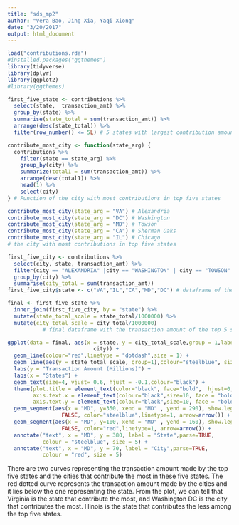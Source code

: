 ```yaml
---
title: "sds_mp2"
author: "Vera Bao, Jing Xia, Yaqi Xiong"
date: "3/20/2017"
output: html_document
---
```


```r
load("contributions.rda")
#installed.packages("ggthemes")
library(tidyverse)
library(dplyr)
library(ggplot2)
#library(ggthemes)
```

```r
first_five_state <- contributions %>%
  select(state,  transaction_amt) %>%
  group_by(state) %>%
  summarise(state_total = sum(transaction_amt)) %>%
  arrange(desc(state_total)) %>%
  filter(row_number() <= 5L) # 5 states with largest contribution amounts
```

```r
contribute_most_city <- function(state_arg) {
  contributions %>%
    filter(state == state_arg) %>%
    group_by(city) %>%
    summarize(total1 = sum(transaction_amt)) %>%
    arrange(desc(total1)) %>%
    head(1) %>%
    select(city)
} # Function of the city with most contributions in top five states
```

```r
contribute_most_city(state_arg = "VA") # Alexandria
contribute_most_city(state_arg = "DC") # Washington
contribute_most_city(state_arg = "MD") # Towson
contribute_most_city(state_arg = "CA") # Sherman Oaks
contribute_most_city(state_arg = "IL") # Chicago
# the city with most contributions in top five states
```

```r
first_five_city <- contributions %>%
  select(city, state, transaction_amt) %>%
  filter(city == "ALEXANDRIA" |city == "WASHINGTON" | city == "TOWSON" | city == "SHERMAN OAKS" | city == "CHICAGO") %>%
  group_by(city) %>%
  summarise(city_total = sum(transaction_amt))
first_five_city$state <- c("VA","IL","CA","MD","DC") # dataframe of the five cities that contribute the most from each of the five states with the highest contributions
```

```r
final <- first_five_state %>%
  inner_join(first_five_city, by = "state") %>%
  mutate(state_total_scale = state_total/1000000) %>%
  mutate(city_total_scale = city_total/1000000)
           # final dataframe with the transaction amount of the top 5 states & the top city of each
```

```r
ggplot(data = final, aes(x = state, y = city_total_scale,group = 1,label = 
                           city)) +
  geom_line(colour="red",linetype = "dotdash",size = 1) +
  geom_line(aes(y = state_total_scale, group=1),colour="steelblue", size =1) +   ggtitle("5 States & the Corresponding Top City with Highest Transcation Amount") +
  labs(y = "Transaction Amount (Millions)") +
  labs(x = "States") + 
  geom_text(size=4, vjust= 0.6, hjust = -0.1,colour="black") +
  theme(plot.title = element_text(color="black", face="bold",  hjust=0, size = 16), 
        axis.text.x = element_text(colour="black",size=10, face = "bold" ), 
        axis.text.y = element_text(colour="black",size=10, face = "bold" )) +
  geom_segment(aes(x = "MD", y=350, xend = "MD" , yend = 290), show.legend = 
                 FALSE, color="steelblue",linetype=1, arrow=arrow()) +
  geom_segment(aes(x = "MD", y=100, xend = "MD" , yend = 160), show.legend = 
                 FALSE, color="red",linetype=1, arrow=arrow()) +
  annotate("text", x = "MD", y = 380, label = "State",parse=TRUE, 
           colour = "steelblue", size = 5) +
  annotate("text", x = "MD", y = 70, label = "City",parse=TRUE, 
           colour = "red", size = 5)
```

There are two curves representing the transaction amount made by the top five states and the cities that contribute the most in these five states. The red dotted curve represents the transaction amount made by the cities and it lies below the one representing the state. From the plot, we can tell that Virginia is the state that contribute the most, and Washington DC is the city that contributes the most. Illinois is the state that contributes the less among the top five states. 

